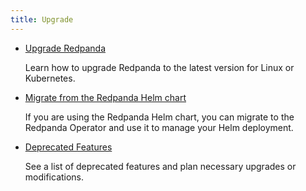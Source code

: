 ```yaml
---
title: Upgrade
---
```


<head>
    <meta name="title" content="Upgrade| Redpanda Docs"/>
    <meta name="description" content="Index page for upgrade and migration topics related to Redpanda. Find guidance on migrating to new features or from deprecated features to newer versions."/>
    <link rel="canonical" href="https://docs.redpanda.com/docs/migrate/index/" />
</head>



- [Upgrade Redpanda](../../manage/cluster-maintenance/rolling-upgrade)

  Learn how to upgrade Redpanda to the latest version for Linux or Kubernetes.

- [Migrate from the Redpanda Helm chart](./kubernetes/helm-to-operator)

  If you are using the Redpanda Helm chart, you can migrate to the Redpanda Operator and use it to manage your Helm deployment.

- [Deprecated Features](../deprecated)

  See a list of deprecated features and plan necessary upgrades or modifications.